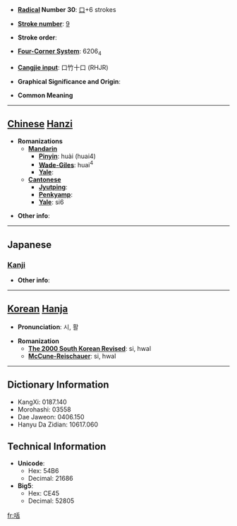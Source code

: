 * '''[[Wiktionary:Chinese radical index| Radical]] Number 30''': [[Wiktionary:Chinese radical index 口|口]]+6 strokes

* '''[[Wiktionary:Chinese total strokes index|Stroke number]]''': [[Wiktionary:Chinese total strokes index 9|9]]

* '''Stroke order''': 

* '''[[Wiktionary:Chinese four corner index|Four-Corner System]]''': 6206<sub>4</sub>

* '''[[Wiktionary:Chinese Cangjie index|Cangjie input]]''': 口竹十口 (RHJR)

* '''Graphical Significance and Origin''': 

* '''Common Meaning'''

----

== [[Chinese]] [[Hanzi]] ==

* '''Romanizations'''
** '''[[Mandarin]]'''
*** '''[[Pinyin]]''': huài (huai4)
*** '''[[Wade-Giles]]''': huai<sup>4</sup>
*** '''[[Yale]]''': 
** '''[[Cantonese]]'''
*** '''[[Jyutping]]''':
*** '''[[Penkyamp]]''': 
*** '''[[Yale]]''': si6

* '''Other info''': 

----

==Japanese==
===[[Kanji]]===
{{kanji|on readings=[[くうい]] (kūi), [[け]] (ke), [[くつ]] (kutsu), [[けち]] (kechi), [[くう]] (kū), [[げ]] (ge), [[しじ]] (shiji)
|kun readings=[[いき]] (iki), [[ねぶる]] (neburu)
}}

* '''Other info''':  

----

== [[Korean]] [[Hanja]] ==

* '''Pronunciation''': 시, 활

* '''Romanization'''
** '''[[The 2000 South Korean Revised Romanization|The 2000 South Korean Revised]]''': si, hwal
** '''[[McCune-Reischauer]]''': si, hwal

----

== Dictionary Information ==

* KangXi: 0187.140
* Morohashi: 03558
* Dae Jaweon: 0406.150
* Hanyu Da Zidian: 10617.060

== Technical Information ==

* '''Unicode''':
** Hex: 54B6
** Decimal: 21686
* '''Big5''':
** Hex: CE45
** Decimal: 52805

[[fr:咶]]